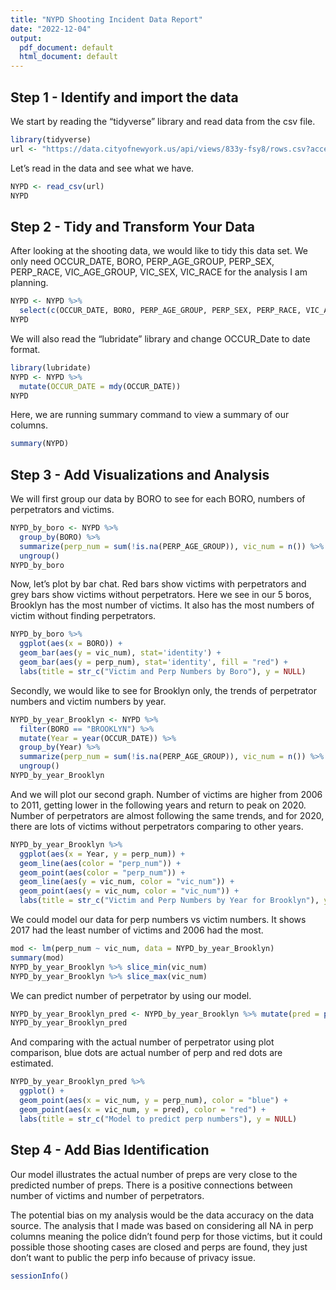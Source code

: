 ---
title: "NYPD Shooting Incident Data Report"
date: "2022-12-04"
output:
  pdf_document: default
  html_document: default
---

## Step 1 - Identify and import the data

We start by reading the "tidyverse" library and read data from the csv file.

```{r get_shooting_data}
library(tidyverse)
url <- "https://data.cityofnewyork.us/api/views/833y-fsy8/rows.csv?accessType=DOWNLOAD"
```

Let's read in the data and see what we have.

```{r import_data, message = FALSE}
NYPD <- read_csv(url)
NYPD
```

## Step 2 - Tidy and Transform Your Data

After looking at the shooting data, we would like to tidy this data set.
We only need OCCUR_DATE, BORO, PERP_AGE_GROUP, PERP_SEX, PERP_RACE, VIC_AGE_GROUP, VIC_SEX, VIC_RACE for the analysis I am planning.

```{r tidy_shooting_data}
NYPD <- NYPD %>%
  select(c(OCCUR_DATE, BORO, PERP_AGE_GROUP, PERP_SEX, PERP_RACE, VIC_AGE_GROUP, VIC_SEX, VIC_RACE))
NYPD
```

We will also read the "lubridate" library and change OCCUR_Date to date format.

```{r change_date_type}
library(lubridate)
NYPD <- NYPD %>%
  mutate(OCCUR_DATE = mdy(OCCUR_DATE))
NYPD
```

Here, we are running summary command to view a summary of our columns.

```{r summary}
summary(NYPD)
```

## Step 3 - Add Visualizations and Analysis

We will first group our data by BORO to see for each BORO, numbers of perpetrators and victims.

```{r count victim numbers by BORO}
NYPD_by_boro <- NYPD %>%
  group_by(BORO) %>%
  summarize(perp_num = sum(!is.na(PERP_AGE_GROUP)), vic_num = n()) %>%
  ungroup()
NYPD_by_boro
```

Now, let's plot by bar chat. Red bars show victims with perpetrators and grey bars show victims without perpetrators.
Here we see in our 5 boros, Brooklyn has the most number of victims. It also has the most numbers of victim without finding perpetrators. 

```{r 1st plot}
NYPD_by_boro %>%
  ggplot(aes(x = BORO)) +
  geom_bar(aes(y = vic_num), stat='identity') +
  geom_bar(aes(y = perp_num), stat='identity', fill = "red") +
  labs(title = str_c("Victim and Perp Numbers by Boro"), y = NULL)
```

Secondly, we would like to see for Brooklyn only, the trends of perpetrator numbers and victim numbers by year.

```{r count victim numbers by year for Brookly only}
NYPD_by_year_Brooklyn <- NYPD %>% 
  filter(BORO == "BROOKLYN") %>%
  mutate(Year = year(OCCUR_DATE)) %>%
  group_by(Year) %>%
  summarize(perp_num = sum(!is.na(PERP_AGE_GROUP)), vic_num = n()) %>%
  ungroup()
NYPD_by_year_Brooklyn
```

And we will plot our second graph. 
Number of victims are higher from 2006 to 2011, getting lower in the following years and return to peak on 2020.
Number of perpetrators are almost following the same trends, and for 2020, there are lots of victims without perpetrators comparing to other years.

```{r 2nd plot}
NYPD_by_year_Brooklyn %>%
  ggplot(aes(x = Year, y = perp_num)) +
  geom_line(aes(color = "perp_num")) +
  geom_point(aes(color = "perp_num")) +
  geom_line(aes(y = vic_num, color = "vic_num")) +
  geom_point(aes(y = vic_num, color = "vic_num")) +
  labs(title = str_c("Victim and Perp Numbers by Year for Brooklyn"), y = NULL)
```

We could model our data for perp numbers vs victim numbers. It shows 2017 had the least number of victims and 2006 had the most.

```{r modeling data}
mod <- lm(perp_num ~ vic_num, data = NYPD_by_year_Brooklyn)
summary(mod)
NYPD_by_year_Brooklyn %>% slice_min(vic_num)
NYPD_by_year_Brooklyn %>% slice_max(vic_num)
```

We can predict number of perpetrator by using our model.

```{r predict}
NYPD_by_year_Brooklyn_pred <- NYPD_by_year_Brooklyn %>% mutate(pred = predict(mod))
NYPD_by_year_Brooklyn_pred
```

And comparing with the actual number of perpetrator using plot comparison, blue dots are actual number of perp and red dots are estimated.

```{r final plot}
NYPD_by_year_Brooklyn_pred %>%
  ggplot() +
  geom_point(aes(x = vic_num, y = perp_num), color = "blue") +
  geom_point(aes(x = vic_num, y = pred), color = "red") +
  labs(title = str_c("Model to predict perp numbers"), y = NULL)
```

## Step 4 - Add Bias Identification

Our model illustrates the actual number of preps are very close to the predicted number of preps. There is a positive connections between number of victims and number of perpetrators.

The potential bias on my analysis would be the data accuracy on the data source. The analysis that I made was based on considering all NA in perp columns meaning the police didn't found perp for those victims, but it could possible those shooting cases are closed and perps are found, they just don't want to public the perp info because of privacy issue.

```{r suammary}
sessionInfo()
```